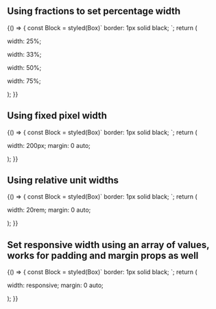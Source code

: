 
<Meta title="Design system/Box" component={Box} />

## Using fractions to set percentage width

<Canvas>
  <Story name="Fractions Percentage Width">
    {() => {
      const Block = styled(Box)`
        border: 1px solid black;
      `;
      return (
        <div>
          <Block width={1 / 4} mb={3} p={2}>
            <P>width: 25%;</P>
          </Block>
          <Block width={1 / 3} mb={3} p={2}>
            <P>width: 33%;</P>
          </Block>
          <Block width={1 / 2} mb={3} p={2}>
            <P>width: 50%;</P>
          </Block>
          <Block width={3 / 4} mb={3} p={2}>
            <P>width: 75%;</P>
          </Block>
        </div>
      );
    }}
  </Story>
</Canvas>

## Using fixed pixel width

<Canvas>
  <Story name="Fixed Pixel Width">
    {() => {
      const Block = styled(Box)`
        border: 1px solid black;
      `;
      return (
        <Block width={200} mx="auto" p={2}>
          <P>width: 200px; margin: 0 auto;</P>
        </Block>
      );
    }}
  </Story>
</Canvas>

## Using relative unit widths

<Canvas>
  <Story name="Relative Unit Widths">
    {() => {
      const Block = styled(Box)`
        border: 1px solid black;
      `;
      return (
        <Block width="20rem" mx="auto" p={2}>
          <P>width: 20rem; margin: 0 auto;</P>
        </Block>
      );
    }}
  </Story>
</Canvas>

## Set responsive width using an array of values, works for padding and margin props as well

<Canvas>
  <Story name="Responsive Widths">
    {() => {
      const Block = styled(Box)`
        border: 1px solid black;
      `;
      return (
        <Block width={[1, 1 / 2, 1 / 4]} mx="auto" p={2}>
          <P>width: responsive; margin: 0 auto;</P>
        </Block>
      );
    }}
  </Story>
</Canvas>
